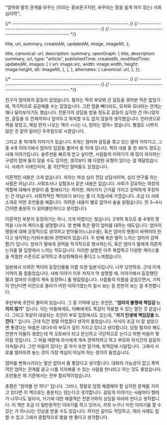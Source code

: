 
  "엄마와 딸의 관계를 바꾸는 (이라는 홍보문구지만, 바꾸라는 말을 쉽게 하지 않는) 사회심리학";

{/* ---------------------------------------------------------- */}
{/* ---------------------------------------------------------- */}
{/* ---------------------------------------------------------- */}

  title,
  url,
  summary,
  createdAt,
  updatedAt,
  image,
  imageAlt,
};

  title,
  canonical: url,
  description: summary,
  openGraph: {
    title,
    description: summary,
    url,
    type: "article",
    publishedTime: createdAt,
    modifiedTime: updatedAt,
    images: [
      {
        url: image.src,
        width: image.width,
        height: image.height,
        alt: imageAlt,
      },
    ],
  },
  alternates: {
    canonical: url,
  },
});

<ArticleJsonLd
  useAppDir
  url={url}
  title={title}
  images={[image.src]}
  authorName={authorList}
  datePublished={createdAt}
  dateModified={updatedAt}
  publisherName={authorName}
  description={summary}
  isAccessibleForFree
/>

<ArticleHeader title={title} updatedAt={updatedAt} />

{/* ---------------------------------------------------------- */}
{/* ---------------------------------------------------------- */}
{/* ---------------------------------------------------------- */}

<ArticleImage img={i1} alt="나는 나, 엄마는 엄마 도서 앞모습" />

친구가 엄마와의 갈등이 있었습니다. 필자는 딱히 부모와 큰 갈등을 겪어본 적은 없었기에, 적극적으로 공감해줄 수는 없었습니다. 그런 점을 빼더라도, 모자와 모녀라는 관계는 꽤나 달라보이기도 했습니다. 전문가의 상담을 받을 정도로 갈등이 심각한 건 아니었지만, 갈등을 또 언제까지나 덮어두고 회피할 수도 없지 않을까 생각했습니다. 인터넷으로 책을 찾았고, 제일 먼저 나오는 책이 \<나는 나, 엄마는 엄마> 였습니다. 별점도 나쁘지 않은 것 같아 알라딘 우주점으로 시켰습니다.

그리고 총 10개의 이야기가 있습니다. 6개는 엄마와 갈등을 겪고 있는 딸의 이야기고, 그 중 4개 이야기에서 엄마의 입장을 풀어서 총 10개 입니다. 책의 내용 중 한 40% 정도는 사례 이야기입니다. 솔루션을 빠르게 얻고 싶다면, 사람들의 이야기가 꽤 많이 차지하는 구성이 맘에 들지 않을 수도 있지만, 생각보다 꽤 다양한 유형이 있다는 걸 깨달았습니다. 사례가 사례인지라, 좀 극단적인 엄마들도 있었습니다.

이론적인 내용은 크게 없습니다. 저자는 여성 심리 전담 상담사이며, 심리 연구를 하는 사람은 아닙니다. 사회조사나 실험조사 같은 내용은 없습니다. 사회가 강요하는 여성의 역할에 대해서 분량이 좀 할애되기는 하지만, 여러가지 근거를 가지고 강력하게 주장하는 건 아닙니다. 사회학적인 책이라기 보다는 좀 더 지침서에 가깝습니다. 조금 더 사례 소개로 어떤 조언들을 해줍니다. 어려운 내용이 별로 없어서 술술 읽혔습니다. 한 3~4시간이면 충분히 다 읽어볼만하다고 생각합니다.

이론적인 부분이 등장하기는 하나, 크게 어렵지는 않습니다. 2개의 축으로 총 4개의 영역을 나누어 케이스를 설명합니다. 첫 번째 축은 딸이 엄마를 대하는 태도입니다. 엄마의 행동에 대해 긍정적으로 생각하고 받아들이느냐(수용), 혹은 엄마의 행동이 바뀌어야 한다고 생각하는가(비수용)와 관련되어 있습니다. 두 번째 축은 딸이 느끼는 엄마의 강력함(?) 입니다. 엄마가 딸에게 권력을 적극적으로 행사하는지, 혹은 엄마가 딸에게 의존하는지를 딸 입장에서 느끼는 척도입니다. 이러한 설명은 아주 복잡하고 다양한 케이스들을 적절한 수준으로 요약하고 추상화해줘서 좋다고 느껴졌습니다.

일본에서 쓰여진 책이라 등장인물들 이름 또한 일본식입니다. 너무 당연하죠. 근데 이게 기억이 좀 힘들었습니다. 사례 이야기 이후 저자가 막 설명할 때, 이야기에서 등장했던 딸과 엄마의 이름이 계속 등장하니 좀 헷갈렸습니다. 사람들의 이름을 곱씹으면서, 기억이 안난다면 이전으로 돌아가 어떤 이야기였는지 잠시 보는 등 천천히 보는 걸 추천합니다.

후반부에 조언이 몰아져 있습니다. 그 중 기억에 남는 조언은, "**엄마의 불행에 책임감 느끼지 않기**" 입니다. 이는 아들에게도, 아빠에게도 똑같이 적용할 수 있는 말인 것 같습니다. 그리고 똑같이 대응되는 조언이 부모 입장에서도 있는데, "**자기 인생에 책임감을 느낀다.**" 입니다. 근데 이건 정말 어렵겠다 생각이 들었습니다. 자식이 조금 더 잘 살았으면 좋겠다는 마음은 대다수의 부모가 깊이 가지고 있다고 생각합니다. 당장 필자라 해도 언젠가 아들이 생겼는데 막 오토바이 타고 문신하고 극단적으로 논다고 하면 마음이 찢어질 것입니다. 그 마음 때문에 자식에게 계속 관여하려고 하고 부모와 자식간의 갈등이 지속됩니다. 그런 마음이 있다는 걸 자식 또한 알기에, 죄책감에 시달립니다. 그래서 서로를 떨어뜨려 놓는 것이 가장 핵심이 아닐까 하는 생각이 들었습니다.

엄마를 변화시키라는 말은 없어서 좀 좋았다고 생각합니다. 대화의 가능성이 없고 폭력적인 엄마는 관계를 끊고 너를 지지해줄 수 있는 사람을 만나라고 하는 것도 좋았습니다. 조언들은 제 기준에서는 전부 합리적이었습니다.

총평은 "읽어볼 만 하다" 입니다. 그러나, 정말로 당장 해결해야 할 심각한 문제를 가지고 있다면 이 책으로는 충분치는 않는다고 생각합니다. 갈등의 이야기는 사람마다 형태가 너무나도 달라서, 거기에 대한 해결책은 전문가와의 상담을 따라야 한다고 생각합니다. 이 책은 조금 더 일반론적인 이야기를 하고 있어서, 자칫 누구나 이런 이야기를 할 수 있는 거 아니냐는 인상을 받을 수도 있습니다. 하지만 길이도 적당하고, 여러 사례도 접할 수 있고 그래서 종합적으로 봤을 땐 좋다고 생각합니다.
